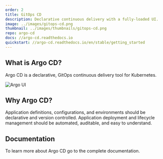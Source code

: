 ```yaml
---
order: 2
title: GitOps CD
description: Declarative continuous delivery with a fully-loaded UI.
image: ../images/gitops-cd.png
thumbnail: ../images/thumbnails/gitops-cd.png
repo: argo-cd
docs: //argo-cd.readthedocs.io
quickstart: //argo-cd.readthedocs.io/en/stable/getting_started
---
```



## What is Argo CD?

Argo CD is a declarative, GitOps continuous delivery tool for Kubernetes.

<img src={argoUiGif} alt="Argo UI" />

## Why Argo CD?

Application definitions, configurations, and environments should be declarative and version controlled. Application deployment and lifecycle management should be automated, auditable, and easy to understand.

## Documentation

To learn more about Argo CD go to the complete documentation.
